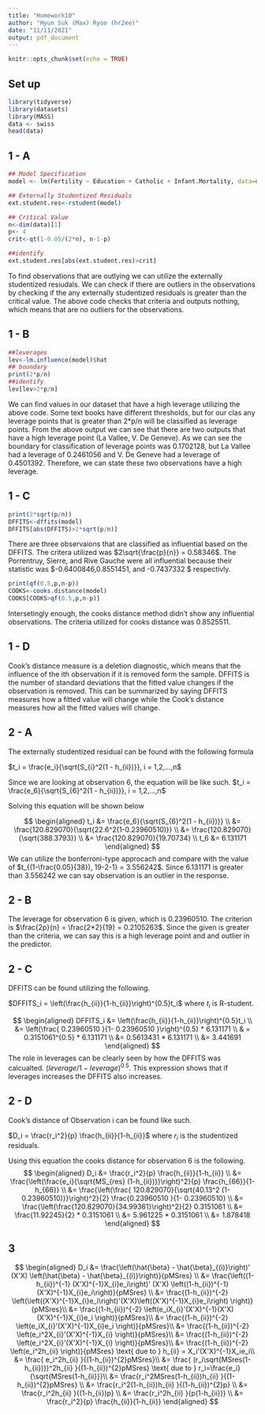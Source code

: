 ```yaml
---
title: "Homework10"
author: "Hyun Suk (Max) Ryoo (hr2ee)"
date: "11/11/2021"
output: pdf_document
---
```


```r
knitr::opts_chunk$set(echo = TRUE)
```

## Set up 
```r
library(tidyverse)
library(datasets)
library(MASS)
data <- swiss
head(data)
```

## 1 - A
```r
## Model Specification
model <- lm(Fertility ~ Education + Catholic + Infant.Mortality, data=data)

## Externally Studentized Residuals
ext.student.res<-rstudent(model)

## Critical Value
n<-dim(data)[1]
p<- 4
crit<-qt(1-0.05/(2*n), n-1-p)

##identify
ext.student.res[abs(ext.student.res)>crit]
```
To find observations that are outlying we can utilize the externally studentized resiudals. We can check if there are outliers in the observations by checking if the any externally studentized residuals is greater than the critical value. The above code checks that criteria and outputs nothing, which means that are no outliers for the observations.

## 1 - B

```r
##leverages
lev<-lm.influence(model)$hat
## boundary
print(2*p/n)
##identify
lev[lev>2*p/n]
```

We can find values in our dataset that have a high leverage utilizing the above code. Some text books have different thresholds, but for our clas any leverage points that is greater than 2*p/n will be classified as leverage points. From the above output we can see that there are two outputs that have a high leverage point (La Vallee, V. De Geneve). As we can see the boundary for classification of leverage points was 0.1702128, but La Vallee had a leverage of 0.2461056 and V. De Geneve had a leverage of 0.4501392. Therefore, we can state these two observations have a high leverage. 

## 1 - C
```r
print(2*sqrt(p/n))
DFFITS<-dffits(model)
DFFITS[abs(DFFITS)>2*sqrt(p/n)]
```
There are three observaions that are classified as influential based on the DFFITS. The critera utilized was $2\sqrt{\frac{p}{n}} = 0.58346$. The Porrentruy, Sierre, and Rive Gauche were all influential because their statistic was $-0.6400846,0.8551451, and -0.7437332 $ respectivly. 

```r
print(qf(0.5,p,n-p))
COOKS<-cooks.distance(model)
COOKS[COOKS>qf(0.5,p,n-p)]
```

Intersetingly enough, the cooks distance method didn't show any influential observations. The criteria utilized for cooks distance was $0.8525511$. 

## 1 - D
Cook's distance measure is a deletion diagnostic, which means that the influence of the ith observation if it is removed form the sample. 
DFFITS is the number of standard deviations that the fitted value changes if the observation is removed. This can be summarized by saying DFFITS measures how a fitted value will change while the Cook's distance measures how all the fitted values will change.

## 2 - A
The externally studentized residual can be found with the following formula

$t_i = \frac{e_i}{\sqrt{S_{i}^2(1 - h_{ii})}}, i = 1,2,...,n$

Since we are looking at observation 6, the equation will be like such.
$t_i = \frac{e_6}{\sqrt{S_{6}^2(1 - h_{ii})}}, i = 1,2,...,n$

Solving this equation will be shown below

$$
\begin{aligned}
t_i &= \frac{e_6}{\sqrt{S_{6}^2(1 - h_{ii})}} \\
&= \frac{120.829070}{\sqrt{22.6^2(1-0.23960510)}} \\
&= \frac{120.829070}{\sqrt{388.3793}} \\
&= \frac{120.829070}{19.70734} \\
t_6 &= 6.131171
\end{aligned}
$$
We can utilize the bonferroni-type approcach and compare with the value of $t_{(1-\frac{0.05}{38}), 19-2-1} = 3.556242$. Since 6.131171 is greater than 3.556242 we can say observation is an outlier in the response.

## 2 - B
The leverage for observation 6 is given, which is 0.23960510. The criterion is $\frac{2p}{n} = \frac{2*2}{19} = 0.2105263$. Since the given is greater than the criteria, we can say this is a high leverage point and and outlier in the predictor.

## 2 - C
DFFITS can be found utilizing the following.

$DFFITS_i = \left(\frac{h_{ii}}{1-h_{ii}}\right)^{0.5}t_i$ where $t_i$ is R-student.

$$
\begin{aligned}
DFFITS_i &= \left(\frac{h_{ii}}{1-h_{ii}}\right)^{0.5}t_i \\
&= \left(\frac{ 0.23960510 }{1- 0.23960510 }\right)^{0.5} * 6.131171 \\
& = 0.3151061^{0.5} * 6.131171 \\
&= 0.5613431 * 6.131171 \\
&= 3.441691
\end{aligned}
$$
The role in leverages can be clearly seen by how the DFFITS was calcualted. $(leverage / 1 - leverage)^{0.5}$. This expression shows that if leverages increases the DFFITS also increases. 

## 2 - D

Cook's distance of Observation i can be found like such.

$D_i = \frac{r_i^2}{p} \frac{h_{ii}}{1-h_{ii}}$ where $r_i$ is the studentized residuals.

Using this equation the cooks distance for observation 6 is the following.
$$
\begin{aligned}
D_i &= \frac{r_i^2}{p} \frac{h_{ii}}{1-h_{ii}} \\
&= \frac{\left(\frac{e_i}{\sqrt{MS_{res} (1-h_{ii})}}\right)^2}{p} \frac{h_{66}}{1-h_{66}} \\
&= \frac{\left(\frac{ 120.829070}{\sqrt{40.13^2 (1-0.23960510)}}\right)^2}{2} \frac{0.23960510 }{1- 0.23960510} \\
&= \frac{\left(\frac{120.829070}{34.99361}\right)^2}{2} 0.3151061 \\
&= \frac{11.92245}{2} * 0.3151061 \\
&= 5.961225 * 0.3151061 \\
&= 1.878418
\end{aligned}
$$

## 3

$$
\begin{aligned}
D_i &= \frac{\left(\hat{\beta} - \hat{\beta}_{(i)}\right)' (X'X) \left(\hat{\beta} - \hat{\beta}_{(i)}\right)}{pMSres} \\
&= \frac{\left((1-h_{ii})^{-1} (X'X)^{-1}X_{i}e_i\right)' (X'X) \left((1-h_{ii})^{-1} (X'X)^{-1}X_{i}e_i\right)}{pMSres} \\
&= \frac{(1-h_{ii})^{-2} \left(\left((X'X)^{-1}X_{i}e_i\right)'(X'X)\left((X'X)^{-1}X_{i}e_i\right) \right)}{pMSres}\\
&= \frac{(1-h_{ii})^{-2} \left(e_iX_{i}'(X'X)^{-1}(X'X)(X'X)^{-1}X_{i}e_i \right)}{pMSres}\\
&= \frac{(1-h_{ii})^{-2} \left(e_iX_{i}'(X'X)^{-1}X_{i}e_i \right)}{pMSres}\\
&= \frac{(1-h_{ii})^{-2} \left(e_i^2X_{i}'(X'X)^{-1}X_{i} \right)}{pMSres}\\
&= \frac{(1-h_{ii})^{-2} \left(e_i^2X_{i}'(X'X)^{-1}X_{i} \right)}{pMSres}\\
&= \frac{(1-h_{ii})^{-2} \left(e_i^2h_{ii} \right)}{pMSres} \text{ due to } h_{ii} = X_i'(X'X)^{-1}X_ie_i\\
&= \frac{ e_i^2h_{ii} }{(1-h_{ii})^{2}pMSres}\\
&= \frac{ (r_i\sqrt{MSres(1-h_{ii})})^2h_{ii} }{(1-h_{ii})^{2}pMSres} \text{ due to } r_i=\frac{e_i}{\sqrt{MSres(1-h_{ii}}}\\
&= \frac{r_i^2MSres(1-h_{ii})h_{ii} }{(1-h_{ii})^{2}pMSres} \\
&= \frac{r_i^2(1-h_{ii})h_{ii} }{(1-h_{ii})^{2}p} \\
&= \frac{r_i^2h_{ii} }{(1-h_{ii})p} \\
&= \frac{r_i^2h_{ii} }{p(1-h_{ii})} \\
&= \frac{r_i^2}{p} \frac{h_{ii}}{1-h_{ii}}
\end{aligned}
$$